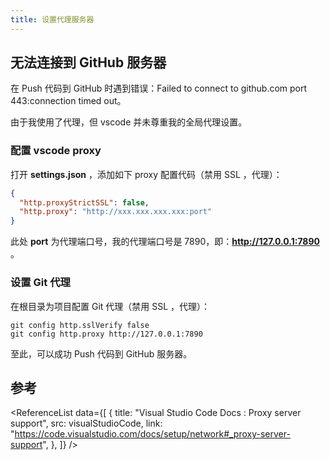 ```yaml
---
title: 设置代理服务器
---
```



## 无法连接到 GitHub 服务器

在 Push 代码到 GitHub 时遇到错误：Failed to connect to github.com port 443:connection timed out。

由于我使用了代理，但 vscode 并未尊重我的全局代理设置。

### 配置 vscode proxy

打开 **settings.json** ，添加如下 proxy 配置代码（禁用 SSL ，代理）：

```json
{
  "http.proxyStrictSSL": false,
  "http.proxy": "http://xxx.xxx.xxx.xxx:port"
}
```

此处 **port** 为代理端口号，我的代理端口号是 7890，即：**http://127.0.0.1:7890** 。

### 设置 Git 代理

在根目录为项目配置 Git 代理（禁用 SSL ，代理）：

```git
git config http.sslVerify false
git config http.proxy http://127.0.0.1:7890
```

至此，可以成功 Push 代码到 GitHub 服务器。

## 参考

<ReferenceList
  data={[
    {
      title: "Visual Studio Code Docs : Proxy server support",
      src: visualStudioCode,
      link: "https://code.visualstudio.com/docs/setup/network#_proxy-server-support",
    },
  ]}
/>
